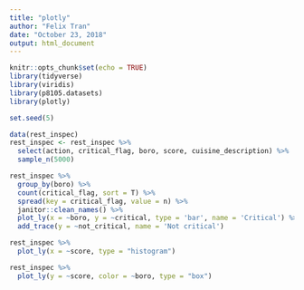 ```yaml
---
title: "plotly"
author: "Felix Tran"
date: "October 23, 2018"
output: html_document
---
```


```r
knitr::opts_chunk$set(echo = TRUE)
library(tidyverse)
library(viridis)
library(p8105.datasets)
library(plotly)
```

```r
set.seed(5)

data(rest_inspec)
rest_inspec <- rest_inspec %>% 
  select(action, critical_flag, boro, score, cuisine_description) %>% 
  sample_n(5000)

rest_inspec %>% 
  group_by(boro) %>% 
  count(critical_flag, sort = T) %>% 
  spread(key = critical_flag, value = n) %>%
  janitor::clean_names() %>% 
  plot_ly(x = ~boro, y = ~critical, type = 'bar', name = 'Critical') %>% 
  add_trace(y = ~not_critical, name = 'Not critical')

rest_inspec %>% 
  plot_ly(x = ~score, type = "histogram")

rest_inspec %>% 
  plot_ly(y = ~score, color = ~boro, type = "box")

  
```